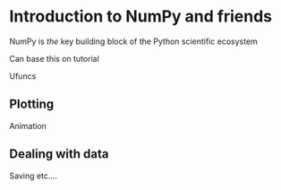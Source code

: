 # Introduction to NumPy and friends

NumPy is _the_ key building block of the Python scientific ecosystem

Can base this on tutorial

Ufuncs

## Plotting



Animation

## Dealing with data

Saving etc....